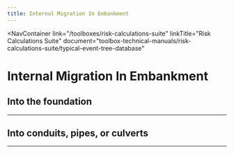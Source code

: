 ```yaml
---
title: Internal Migration In Embankment
---
```



<NavContainer
  link="/toolboxes/risk-calculations-suite"
  linkTitle="Risk Calculations Suite"
  document="toolbox-technical-manuals/risk-calculations-suite/typical-event-tree-database"
></NavContainer>

# Internal Migration In Embankment

## Into the foundation

<EventTree base="internal-migration-into-the-foundation-1" />

---

## Into conduits, pipes, or culverts

<EventTree base="internal-migration-into-pipes-conduits-or-culverts-2" />

---
